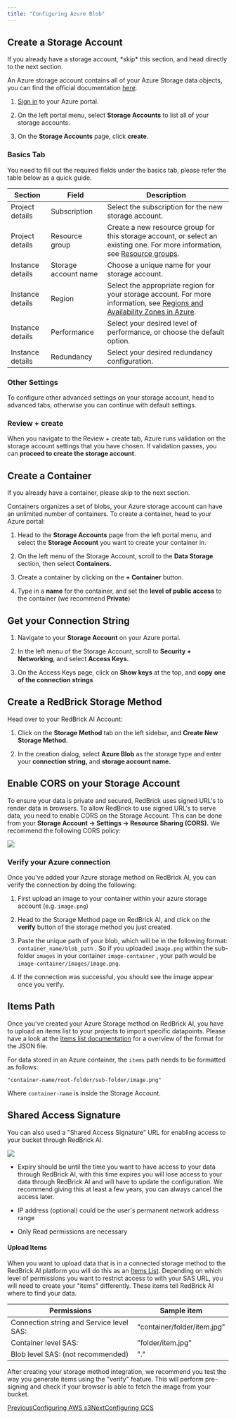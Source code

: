 ```yaml
---
title: "Configuring Azure Blob"
---
```


## Create a Storage Account

<Info>
  If you already have a storage account, *skip* this section, and head directly to the next section.
</Info>

An Azure storage account contains all of your Azure Storage data objects, you can find the official documentation [here](https://docs.microsoft.com/en-us/azure/storage/common/storage-account-create?toc=%2Fazure%2Fstorage%2Fblobs%2Ftoc.json\&tabs=azure-portal).

1. [Sign in](https://portal.azure.com) to your Azure portal.

2. On the left portal menu, select **Storage Accounts** to list all of your storage accounts.

3. On the **Storage Accounts** page, click **create**.

### Basics Tab

You need to fill out the required fields under the basics tab, please refer the table below as a quick guide.

| Section          | Field                | Description                                                                                                                                                                                                                      |
| ---------------- | -------------------- | -------------------------------------------------------------------------------------------------------------------------------------------------------------------------------------------------------------------------------- |
| Project details  | Subscription         | Select the subscription for the new storage account.                                                                                                                                                                             |
| Project details  | Resource group       | Create a new resource group for this storage account, or select an existing one. For more information, see [Resource groups](https://docs.microsoft.com/en-us/azure/azure-resource-manager/management/overview#resource-groups). |
| Instance details | Storage account name | Choose a unique name for your storage account.                                                                                                                                                                                   |
| Instance details | Region               | Select the appropriate region for your storage account. For more information, see [Regions and Availability Zones in Azure](https://docs.microsoft.com/en-us/azure/availability-zones/az-overview).                              |
| Instance details | Performance          | Select your desired level of performance, or choose the default option.                                                                                                                                                          |
| Instance details | Redundancy           | Select your desired redundancy configuration.                                                                                                                                                                                    |

### Other Settings

To configure other advanced settings on your storage account, head to advanced tabs, otherwise you can continue with default settings.

### Review + create

When you navigate to the Review + create tab, Azure runs validation on the storage account settings that you have chosen. If validation passes, you can **proceed to create the storage account**.

## Create a Container

<Info>
  If you already have a container, please skip to the next section.
</Info>

Containers organizes a set of blobs, your Azure storage account can have an unlimited number of containers. To create a container, head to your Azure portal:

1. Head to the **Storage Accounts** page from the left portal menu, and select the **Storage Account** you want to create your container in.

2. On the left menu of the Storage Account, scroll to the **Data Storage** section, then select **Containers.**

3. Create a container by clicking on the **+ Container** button.

4. Type in a **name** for the container, and set the **level of public access** to the container (we recommend **Private**)

## Get your Connection String

1. Navigate to your **Storage Account** on your Azure portal.

2. In the left menu of the Storage Account, scroll to **Security + Networking**, and select **Access Keys.**

3. On the Access Keys page, click on **Show keys** at the top, and **copy** **one of the connection strings**

## **Create a RedBrick Storage Method**

Head over to your RedBrick AI Account:

1. Click on the **Storage Method** tab on the left sidebar, and **Create New Storage Method.**

2. In the creation dialog, select **Azure Blob** as the storage type and enter your **connection string,** and **storage account name.**

## Enable CORS on your Storage Account

To ensure your data is private and secured, RedBrick uses signed URL's to render data in browsers. To allow RedBrick to use signed URL's to serve data, you need to enable CORS on the Storage Account. This can be done from your **Storage Account -> Settings -> Resource Sharing (CORS).** We recommend the following CORS policy:

![](/images/importing-data/import-cloud-data/files%2Fv0%2Fb%2Fgitbook-x-prod.appspot.com%2Fo%2Fspaces%252F-MKt1BePyOQuVTnMGssE%252Fuploads%252FrdXGEUSeky6uLgZApqjw%252FScreen%2520Shot%25202022-11-01%2520at%25208.06.13%2520PM.png)

### Verify your Azure connection

Once you've added your Azure storage method on RedBrick AI, you can verify the connection by doing the following:

1. First upload an image to your container within your azure storage account (e.g. `image.png`)

2. Head to the Storage Method page on RedBrick AI, and click on the **verify** button of the storage method you just created.

3. Paste the unique path of your blob, which will be in the following format: `container_name/blob_path` . So if you uploaded `image.png` within the sub-folder `images` in your container `image-container` , your path would be `image-container/images/image.png`.

4. If the connection was successful, you should see the image appear once you verify.

## Items Path

Once you've created your Azure Storage method on RedBrick AI, you have to upload an items list to your projects to import specific datapoints. Please have a look at the [items list documentation](/importing-data/import-cloud-data/creating-an-items-list) for a overview of the format for the JSON file.

For data stored in an Azure container, the `items` path needs to be formatted as follows:

```
"container-name/root-folder/sub-folder/image.png"
```

Where `container-name` is inside the Storage Account.

## Shared Access Signature

You can also used a "Shared Access Signature" URL for enabling access to your bucket through RedBrick AI.

<Frame caption="Example access configuration">
  <img src="/images/importing-data/import-cloud-data/files%2Fv0%2Fb%2Fgitbook-x-prod.appspot.com%2Fo%2Fspaces%252F-MKt1BePyOQuVTnMGssE%252Fuploads%252Fc6Q1H5w5kdFtJ9Tctm3c%252Fimage.png" />
</Frame>

* Expiry should be until the time you want to have access to your data through RedBrick AI, with this time expires you will lose access to your data through RedBrick AI and will have to update the configuration. We recommend giving this at least a few years, you can always cancel the access later.

* IP address (optional) could be the user's permanent network address range

* Only Read permissions are necessary

#### Upload Items

When you want to upload data that is in a connected storage method to the RedBrick AI platform you will do this as an [Items List](/importing-data/import-cloud-data/creating-an-items-list). Depending on which level of permissions you want to restrict access to with your SAS URL, you will need to create your "items" differently. These items tell RedBrick AI where to find your data.

| Permissions                              | Sample item                 |
| ---------------------------------------- | --------------------------- |
| Connection string and Service level SAS: | "container/folder/item.jpg" |
| Container level SAS:                     | "folder/item.jpg"           |
| Blob level SAS: (not recommended)        | "."                         |

After creating your storage method integration, we recommend you test the way you generate items using the "verify" feature. This will perform pre-signing and check if your browser is able to fetch the image from your bucket.

[PreviousConfiguring AWS s3](/importing-data/import-cloud-data/configuring-aws-s3)[NextConfiguring GCS](/importing-data/import-cloud-data/configuring-gcs)
